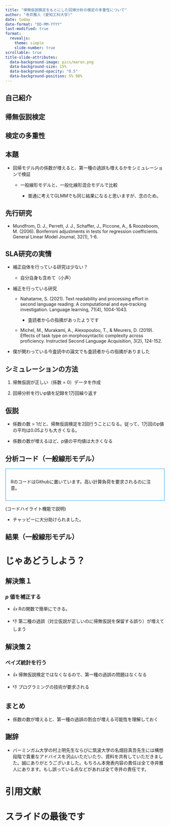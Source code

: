 ```yaml
---
title: "帰無仮説検定をもとにした回帰分析の検定の多重性について"
author: "寺井雅人 (愛知工科大学)"
date: today
date-format: "DD-MM-YYYY"
last-modified: true
format: 
  revealjs:
    theme: simple
    slide-number: true
scrollable: true
title-slide-attributes:
  data-background-image: pics/maron.png
  data-background-size: 15%
  data-background-opacity: "0.5"
  data-background-position: 5% 98%
---
```


## 自己紹介

## 帰無仮説検定

## 検定の多重性


## 本題
- 回帰モデル内の係数が増えると、第一種の過誤も増えるかをシミュレーションで検証

  - 一般線形モデルと、一般化線形混合モデルで比較
  
    - 普通に考えてGLMMでも同じ結果になると思いますが、念のため。

## 先行研究
- Mundfrom, D. J., Perrett, J. J., Schaffer, J., Piccone, A., & Roozeboom, M. (2006). Bonferroni adjustments in tests for regression coefficients. General Linear Model Journal, 32(1), 1-6.

## SLA研究の実情
- 補正自体を行っている研究は少ない？

  - 自分自身も含めて（小声）
  
- 補正を行っている研究

  - Nahatame, S. (2021). Text readability and processing effort in second language reading: A computational and eye‐tracking investigation. Language learning, 71(4), 1004-1043.
  
    - 査読者からの指摘があったようです
    
  - Michel, M., Murakami, A., Alexopoulou, T., & Meurers, D. (2019). Effects of task type on morphosyntactic complexity across proficiency. Instructed Second Language Acquisition, 3(2), 124-152.
  
- 僕が関わっている今査読中の論文でも査読者からの指摘がありました

## シミュレーションの方法

1. 帰無仮説が正しい（係数 = 0）データを作成

2. 回帰分析を行いp値を記録を1万回繰り返す

## 仮説
- 係数の数 > 1だと、帰無仮説検定を2回行うことになる。従って、1万回のp値の平均は0.05よりも大きくなる。

- 係数の数が増えるほど、p値の平均値は大きくなる

## 分析コード（一般線形モデル）
<div style="border: #83cafc solid 2px; font-size: 100%; padding: 15px;">
RのコードはGithubに置いています。高い計算負荷を要求されるのに注意。
</div>

(コードハイライト機能で説明)

- チャッピーに大分助けられました。

## 結果（一般線形モデル）

# じゃあどうしよう？

## 解決策１
### *p* 値を補正する

- 👍 Rの関数で簡単にできる。

- 👎 第二種の過誤（対立仮説が正しいのに帰無仮説を保留する誤り）が増えてしまう

## 解決策２
### ベイズ統計を行う

- 👍 帰無仮説検定ではなくなるので、第一種の過誤の問題はなくなる

- 👎 プログラミングの技術が要求される

## まとめ

- 係数の数が増えると、第一種の過誤の割合が増える可能性を理解しておく

## 謝辞
- バーミンガム大学の村上明先生ならびに筑波大学の名畑目真吾先生には構想段階で貴重なアドバイスを沢山いただいたり、資料を共有していただきました。誠にありがとうございました。もちろん本発表内容の責任は全て寺井雅人にあります。もし誤っている点などがあれば全て寺井の責任です。

# 引用文献

# スライドの最後です


